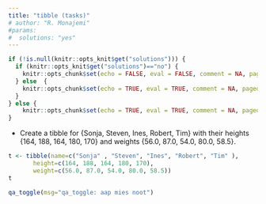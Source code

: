 ```yaml
---
title: "tibble (tasks)"
# author: "R. Monajemi"
#params:
#  solutions: "yes"
---
```


```r
if (!is.null(knitr::opts_knit$get("solutions"))) {
  if (knitr::opts_knit$get("solutions")=="no") {
    knitr::opts_chunk$set(echo = FALSE, eval = FALSE, comment = NA, paged.print=FALSE)
  } else  {
    knitr::opts_chunk$set(echo = TRUE, eval = TRUE, comment = NA, paged.print=FALSE)
  }
} else {
    knitr::opts_chunk$set(echo = TRUE, eval = TRUE, comment = NA, paged.print=FALSE)
}
```
  
- Create a tibble for {Sonja, Steven, Ines, Robert, Tim} with their heights {164, 188, 164, 180, 170} 
and weights {56.0, 87.0, 54.0, 80.0, 58.5}.

```r
t <- tibble(name=c("Sonja" , "Steven", "Ines", "Robert", "Tim" ),
       height=c(164, 188, 164, 180, 170),  
       weight=c(56.0, 87.0, 54.0, 80.0, 58.5))  
t
```
    

```r
qa_toggle(msg="qa_toggle: aap mies noot")
```   

   

 
